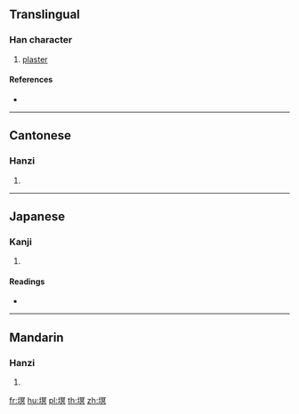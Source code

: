 ==Translingual==

===Han character===
{{Han char|rn=32|rad=土|as=10|sn=13|four=47180|canj=GBAC|ids=⿰土冥}}

# [[plaster]]

====References====
* {{Han ref|kx=0235.120|dkj=05330|dj=0473.050|hdz=10476.080|uh=5853|ud=22611|bh=DCE2|bd=56546}}

----

==Cantonese==

===Hanzi===
{{yue-hanzi|jyut=[[mik6]]|y=mik6}}

# {{defn|lang=yue|sort=土10}}

----

==Japanese==

===Kanji===
{{ja-kanji|grade=|rs=土10}}

# {{defn|lang=ja|sort=土10}}

====Readings====
* {{ja-readings|on=[[べき]] (beki), [[みゃく]] (myaku)|kun=[[ぬる]] (nuru)}}

----

==Mandarin==

===Hanzi===
{{cmn-hanzi|pin=[[mì]] ([[mi4]])|wg=mi<sup>4</sup>}}

# {{defn|lang=cmn|sort=土10}}

[[fr:塓]]
[[hu:塓]]
[[pl:塓]]
[[th:塓]]
[[zh:塓]]
